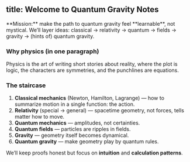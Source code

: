 title: Welcome to Quantum Gravity Notes
---


<Callout type="info">
**Mission:** make the path to quantum gravity feel **learnable**, not mystical. We’ll layer ideas: classical → relativity → quantum → fields → gravity → (hints of) quantum gravity.
</Callout>


### Why physics (in one paragraph)
Physics is the art of writing short stories about reality, where the plot is logic, the characters are symmetries, and the punchlines are equations.


### The staircase
1. **Classical mechanics** (Newton, Hamilton, Lagrange) — how to summarize motion in a single function: the action.
2. **Relativity** (special → general) — spacetime geometry, not forces, tells matter how to move.
3. **Quantum mechanics** — amplitudes, not certainties.
4. **Quantum fields** — particles are ripples in fields.
5. **Gravity** — geometry itself becomes dynamical.
6. **Quantum gravity** — make geometry play by quantum rules.


We’ll keep proofs honest but focus on **intuition** and **calculation patterns**.